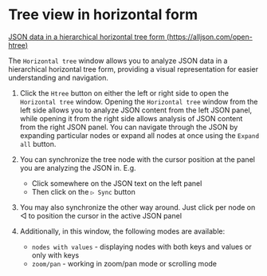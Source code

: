 # Tree view in horizontal form

[JSON data in a hierarchical horizontal tree form (https://alljson.com/open-htree)](https://alljson.com/open-htree)

The `Horizontal tree` window allows you to analyze JSON data in a hierarchical horizontal tree form,
providing a visual representation for easier understanding and navigation.


<ThemedImg name="Tree_view_in_horizontal_form" />

1. Click the `Htree` button on either the left or right side to open the `Horizontal tree` window.
   Opening the `Horizontal tree` window from the left side allows you to analyze JSON content from the left JSON panel,
   while opening it from the right side allows analysis of JSON content from the right JSON panel.
   You can navigate through the JSON by expanding particular nodes or expand all nodes at once using the `Expand all` button.

2. You can synchronize the tree node with the cursor position at the panel you are analyzing the JSON in. E.g.

   - Click somewhere on the JSON text on the left panel
   - Then click on the `▷ Sync` button

3. You may also synchronize the other way around. Just click per node on ◁ to position the cursor in the active JSON panel

4. Additionally, in this window, the following modes are available:
   - `nodes with values` - displaying nodes with both keys and values or only with keys
   - `zoom/pan` - working in zoom/pan mode or scrolling mode
